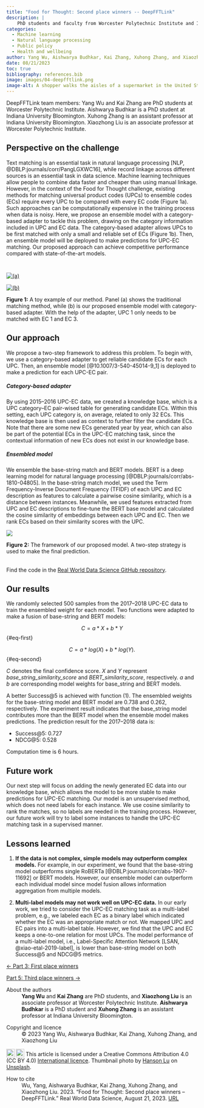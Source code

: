 ```yaml
---
title: "Food for Thought: Second place winners -- DeepFFTLink"
description: |
    PhD students and faculty from Worcester Polytechnic Institute and Indiana University Bloomington describe their solution to the Food for Thought challenge: an ensemble of base string matching and BERT models.        
categories:
  - Machine learning
  - Natural language processing
  - Public policy
  - Health and wellbeing
author: Yang Wu, Aishwarya Budhkar, Kai Zhang, Xuhong Zhang, and Xiaozhong Liu 
date: 08/21/2023
toc: true
bibliography: references.bib
image: images/04-deepfftlink.png
image-alt: A shopper walks the aisles of a supermarket in the United States.
---
```

DeepFFTLink team members: Yang Wu and Kai Zhang are PhD students at Worcester Polytechnic Institute. Aishwarya Budhkar is a PhD student at Indiana University Bloomington. Xuhong Zhang is an assistant professor at Indiana University Bloomington. Xiaozhong Liu is an associate professor at Worcester Polytechnic Institute.

## Perspective on the challenge 
Text matching is an essential task in natural language processing [NLP, @DBLP:journals/corr/PangLGXWC16], while record linkage across different sources is an essential task in data science. Machine learning techniques allow people to combine data faster and cheaper than using manual linkage. However, in the context of the Food for Thought challenge, existing methods for matching universal product codes (UPCs) to ensemble codes (ECs) require every UPC to be compared with every EC code (Figure 1a). Such approaches can be computationally expensive in the training process when data is noisy. Here, we propose an ensemble model with a category-based adapter to tackle this problem, drawing on the category information included in UPC and EC data. The category-based adapter allows UPCs to be first matched with only a small and reliable set of ECs (Figure 1b). Then, an ensemble model will be deployed to make predictions for UPC-EC matching. Our proposed approach can achieve competitive performance compared with state-of-the-art models.

:::{layout-ncol=2 style="padding-top: 1em; margin-bottom: 0;"}
[![(a)](images/pt4-fig1a.png)](images/pt4-fig1a.png)

[![(b)](images/pt4-fig1b.png)](images/pt4-fig1b.png)
:::

:::{.figure-caption}
**Figure 1:** A toy example of our method. Panel (a) shows the traditional matching method, while (b) is our proposed ensemble model with category-based adapter. With the help of the adapter, UPC 1 only needs to be matched with EC 1 and EC 3.
:::

## Our approach 
We propose a two-step framework to address this problem. To begin with, we use a category-based adapter to get reliable candidate ECs for each UPC. Then, an ensemble model [@10.1007/3-540-45014-9_1] is deployed to make a prediction for each UPC-EC pair. 

##### Category-based adapter 
By using 2015--2016 UPC-EC data, we created a knowledge base, which is a UPC category--EC pair-wised table for generating candidate ECs. Within this setting, each UPC category is, on average, related to only 32 ECs. This knowledge base is then used as context to further filter the candidate ECs. Note that there are some new ECs generated year by year, which can also be part of the potential ECs in the UPC-EC matching task, since the contextual information of new ECs does not exist in our knowledge base. 

##### Ensembled model
We ensemble the base-string match and BERT models. BERT is a deep learning model for natural language processing [@DBLP:journals/corr/abs-1810-04805]. In the base-string match model, we used the Term Frequency-Inverse Document Frequency (TFIDF) of each UPC and EC description as features to calculate a pairwise cosine similarity, which is a distance between instances. Meanwhile, we used features extracted from UPC and EC descriptions to fine-tune the BERT base model and calculated the cosine similarity of embeddings between each UPC and EC. Then we rank ECs based on their similarity scores with the UPC.

[![](images/pt4-fig2.png)](images/pt4-fig2.png)

:::{.figure-caption}
**Figure 2:** The framework of our proposed model. A two-step strategy is used to make the final prediction.
:::

::: {.callout-note style="margin-top: 2rem;" appearance="simple"}
Find the code in the [Real World Data Science GitHub repository](link).
:::

## Our results 
We randomly selected 500 samples from the 2017--2018 UPC-EC data to train the ensembled weight for each model. Two functions were adapted to make a fusion of base-string and BERT models:  

$$
C = a * X + b * Y  
$$ {#eq-first}

$$
C =  a * log(X) + b * log(Y) \text{. }
$$ {#eq-second}

$C$ denotes the final confidence score. $X$ and $Y$ represent *base_string_similarity_score* and *BERT_similarity_score*, respectively. $a$ and $b$ are corresponding model weights for base_string and BERT models.

A better Success@5 is achieved with function (1). The ensembled weights for the base-string model and BERT model are 0.738 and 0.262, respectively. The experiment result indicates that the base_string model contributes more than the BERT model when the ensemble model makes predictions. The prediction result for the 2017–2018 data is:
 
- Success@5: 0.727 
- NDCG@5: 0.528  

Computation time is 6 hours. 

## Future work 
Our next step will focus on adding the newly generated EC data into our knowledge base, which allows the model to be more stable to make predictions for UPC-EC matching. Our model is an unsupervised method, which does not need labels for each instance. We use cosine similarity to rank the matches, so no labels are needed in the training process. However, our future work will try to label some instances to handle the UPC-EC matching task in a supervised manner. 

## Lessons learned 
1. **If the data is not complex, simple models may outperform complex models.** For example, in our experiment, we found that the base-string model outperforms single RoBERTa [@DBLP:journals/corr/abs-1907-11692] or BERT models. However, our ensemble model can outperform each individual model since model fusion allows information aggregation from multiple models. 

2. **Multi-label models may not work well on UPC-EC data.** In our early work, we tried to consider the UPC-EC matching task as a multi-label problem, e.g., we labeled each EC as a binary label which indicated whether the EC was an appropriate match or not. We mapped UPC and EC pairs into a multi-label table. However, we find that the UPC and EC keeps a one-to-one relation for most UPCs. The model performance of a multi-label model, i.e., Label-Specific Attention Network [LSAN, @xiao-etal-2019-label], is lower than base-string model on both Success@5 and NDCG@5 metrics. 

::: nav-btn-container
::: grid
::: {.g-col-12 .g-col-sm-6}
::: {.nav-btn}
[&larr; Part 3: First place winners](/case-studies/posts/2023/08/21/03-first-place-winners.qmd)
:::
:::

::: {.g-col-12 .g-col-sm-6}
::: {.nav-btn}
[Part 5: Third place winners &rarr;](/case-studies/posts/2023/08/21/05-third-place-winners.qmd)
:::
:::
:::
:::

::: further-info
::: grid
::: {.g-col-12 .g-col-md-12}
About the authors
: **Yang Wu** and **Kai Zhang** are PhD students, and **Xiaozhong Liu** is an associate professor at Worcester Polytechnic Institute. **Aishwarya Budhkar** is a PhD student and **Xuhong Zhang** is an assistant professor at Indiana University Bloomington.
:::
::: {.g-col-12 .g-col-md-6}
Copyright and licence
: © 2023 Yang Wu, Aishwarya Budhkar, Kai Zhang, Xuhong Zhang, and Xiaozhong Liu

<a href="http://creativecommons.org/licenses/by/4.0/?ref=chooser-v1" target="_blank" rel="license noopener noreferrer" style="display:inline-block;"> <img src="https://mirrors.creativecommons.org/presskit/icons/cc.svg?ref=chooser-v1" style="height:22px!important;vertical-align:text-bottom;"/><img src="https://mirrors.creativecommons.org/presskit/icons/by.svg?ref=chooser-v1" style="height:22px!important;margin-left:3px;vertical-align:text-bottom;"/></a> This article is licensed under a Creative Commons Attribution 4.0 (CC BY 4.0) <a href="http://creativecommons.org/licenses/by/4.0/?ref=chooser-v1" target="_blank" rel="license noopener noreferrer" style="display:inline-block;"> International licence</a>. Thumbnail photo by <a href="https://unsplash.com/@hansonluu?utm_source=unsplash&utm_medium=referral&utm_content=creditCopyText">Hanson Lu</a> on <a href="https://unsplash.com/photos/sq5P00L7lXc?utm_source=unsplash&utm_medium=referral&utm_content=creditCopyText">Unsplash</a>.
  

:::
::: {.g-col-12 .g-col-md-6}
How to cite
: Wu, Yang, Aishwarya Budhkar, Kai Zhang, Xuhong Zhang, and Xiaozhong Liu. 2023. "Food for Thought: Second place winners -- DeepFFTLink." Real World Data Science, August 21, 2023. [URL](https://realworlddatascience.net/viewpoints/case-studies/posts/2023/08/21/04-second-place-winners.html)
:::
:::
:::